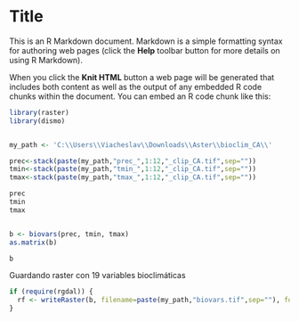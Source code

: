 Title
========================================================

This is an R Markdown document. Markdown is a simple formatting syntax for authoring web pages (click the **Help** toolbar button for more details on using R Markdown).

When you click the **Knit HTML** button a web page will be generated that includes both content as well as the output of any embedded R code chunks within the document. You can embed an R code chunk like this:

```{r}
library(raster)
library(dismo)


my_path <- 'C:\\Users\\Viacheslav\\Downloads\\Aster\\bioclim_CA\\'

prec<-stack(paste(my_path,"prec_",1:12,"_clip_CA.tif",sep=""))
tmin<-stack(paste(my_path,"tmin_",1:12,"_clip_CA.tif",sep=""))
tmax<-stack(paste(my_path,"tmax_",1:12,"_clip_CA.tif",sep=""))

prec
tmin
tmax



```

```{r}
b <- biovars(prec, tmin, tmax)
as.matrix(b)

b
```

Guardando raster con 19 variables bioclimáticas

```{r fig.width=7, fig.height=6}



if (require(rgdal)) {
  rf <- writeRaster(b, filename=paste(my_path,"biovars.tif",sep=""), format="GTiff", overwrite=TRUE)
}

```

